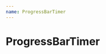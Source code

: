 ```yaml
---
name: ProgressBarTimer
---
```



# ProgressBarTimer

<Playground>
  <ProgressBarTimer
    countdownStart="2019-01-01T12:00:00.000-04:00"
    countdownEnd="2019-01-14T12:00:00.000-04:00"
    currentTime="2019-01-05T12:00:00.000-04:00"
    highlight="purple30"
  />
</Playground>